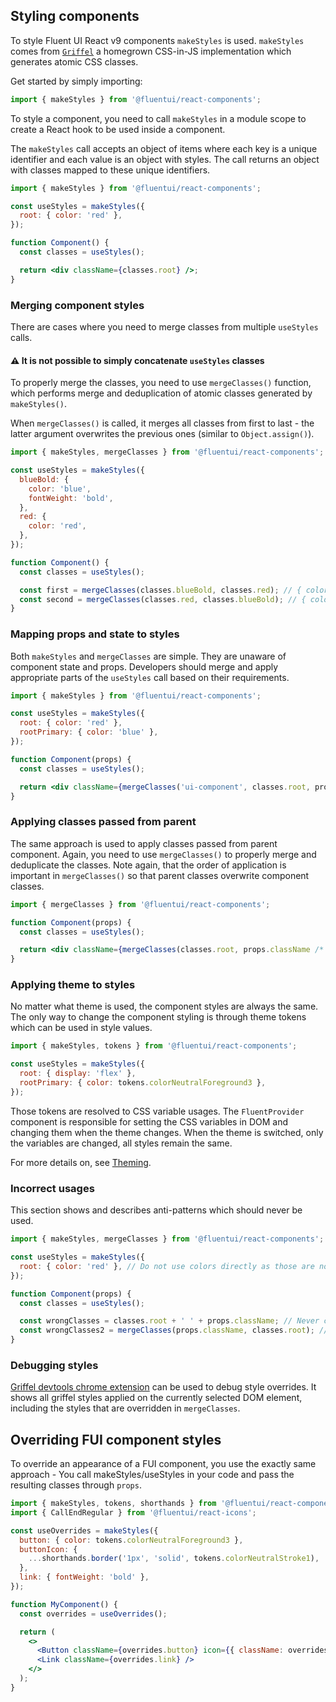 
<Meta title="Concepts/Developer/Styling Components" />

## Styling components

To style Fluent UI React v9 components `makeStyles` is used. `makeStyles` comes from [`Griffel`](https://griffel.js.org) a homegrown CSS-in-JS implementation which generates atomic CSS classes.

Get started by simply importing:

```js
import { makeStyles } from '@fluentui/react-components';
```

To style a component, you need to call `makeStyles` in a module scope to create a React hook to be used inside a component.

The `makeStyles` call accepts an object of items where each key is a unique identifier and each value is an object with styles. The call returns an object with classes mapped to these unique identifiers.

<!-- TODO: format as <Code /> -->

```jsx
import { makeStyles } from '@fluentui/react-components';

const useStyles = makeStyles({
  root: { color: 'red' },
});

function Component() {
  const classes = useStyles();

  return <div className={classes.root} />;
}
```

### Merging component styles

There are cases where you need to merge classes from multiple `useStyles` calls.

#### ⚠ It is not possible to simply concatenate `useStyles` classes

To properly merge the classes, you need to use `mergeClasses()` function, which performs merge and deduplication of atomic classes generated by `makeStyles()`.

When `mergeClasses()` is called, it merges all classes from first to last - the latter argument overwrites the previous ones (similar to `Object.assign()`).

```jsx
import { makeStyles, mergeClasses } from '@fluentui/react-components';

const useStyles = makeStyles({
  blueBold: {
    color: 'blue',
    fontWeight: 'bold',
  },
  red: {
    color: 'red',
  },
});

function Component() {
  const classes = useStyles();

  const first = mergeClasses(classes.blueBold, classes.red); // { color: 'red', fontWeight: 'bold' }
  const second = mergeClasses(classes.red, classes.blueBold); // { color: 'blue', fontWeight: 'bold' }
}
```

### Mapping props and state to styles

Both `makeStyles` and `mergeClasses` are simple. They are unaware of component state and props. Developers should merge and apply appropriate parts of the `useStyles` call based on their requirements.

```jsx
import { makeStyles } from '@fluentui/react-components';

const useStyles = makeStyles({
  root: { color: 'red' },
  rootPrimary: { color: 'blue' },
});

function Component(props) {
  const classes = useStyles();

  return <div className={mergeClasses('ui-component', classes.root, props.primary && classes.rootPrimary)} />;
}
```

### Applying classes passed from parent

The same approach is used to apply classes passed from parent component. Again, you need to use `mergeClasses()` to properly merge and deduplicate the classes. Note again, that the order of application is important in `mergeClasses()` so that parent classes overwrite component classes.

```jsx
import { mergeClasses } from '@fluentui/react-components';

function Component(props) {
  const classes = useStyles();

  return <div className={mergeClasses(classes.root, props.className /* these definitions have higher precedence */)} />;
}
```

### Applying theme to styles

No matter what theme is used, the component styles are always the same. The only way to change the component styling is through theme tokens which can be used in style values.

```js
import { makeStyles, tokens } from '@fluentui/react-components';

const useStyles = makeStyles({
  root: { display: 'flex' },
  rootPrimary: { color: tokens.colorNeutralForeground3 },
});
```

Those tokens are resolved to CSS variable usages. The `FluentProvider` component is responsible for setting the CSS variables in DOM and changing them when the theme changes. When the theme is switched, only the variables are changed, all styles remain the same.

For more details on, see [Theming](?path=/docs/concepts-developer-theming--page).

### Incorrect usages

This section shows and describes anti-patterns which should never be used.

```js
import { makeStyles, mergeClasses } from '@fluentui/react-components';

const useStyles = makeStyles({
  root: { color: 'red' }, // Do not use colors directly as those are not theme-able. Always use colors from a theme
});

function Component(props) {
  const classes = useStyles();

  const wrongClasses = classes.root + ' ' + props.className; // Never concatenate class strings, always use mergeClasses()
  const wrongClasses2 = mergeClasses(props.className, classes.root); // Incorrect order of classes - as the latest wins, props.className should be last to override the component styles
}
```

### Debugging styles

[Griffel devtools chrome extension](https://chrome.google.com/webstore/detail/griffel-devtools/bejhagjehnpgagkaaeehdpdadmffbigb) can be used to debug style overrides. It shows all griffel styles applied on the currently selected DOM element, including the styles that are overridden in `mergeClasses`.

## Overriding FUI component styles

To override an appearance of a FUI component, you use the exactly same approach - You call makeStyles/useStyles in your code and pass the resulting classes through `props`.

```jsx
import { makeStyles, tokens, shorthands } from '@fluentui/react-components';
import { CallEndRegular } from '@fluentui/react-icons';

const useOverrides = makeStyles({
  button: { color: tokens.colorNeutralForeground3 },
  buttonIcon: {
    ...shorthands.border('1px', 'solid', tokens.colorNeutralStroke1),
  },
  link: { fontWeight: 'bold' },
});

function MyComponent() {
  const overrides = useOverrides();

  return (
    <>
      <Button className={overrides.button} icon={{ className: overrides.buttonIcon, children: <CallEndRegular /> }} />
      <Link className={overrides.link} />
    </>
  );
}
```
